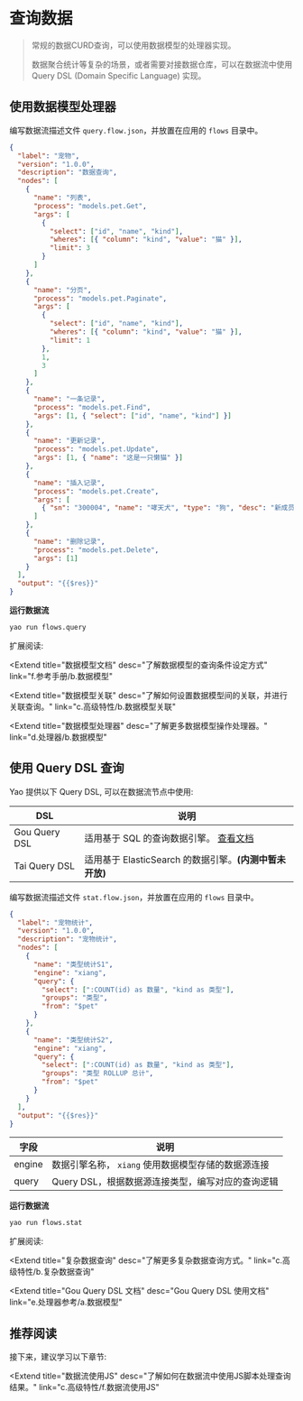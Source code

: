 # 查询数据

<blockquote>
  <p>常规的数据CURD查询，可以使用数据模型的处理器实现。</p>
  <p>
    数据聚合统计等复杂的场景，或者需要对接数据仓库，可以在数据流中使用 Query DSL
    (Domain Specific Language) 实现。
  </p>
</blockquote>

## 使用数据模型处理器

编写数据流描述文件 `query.flow.json`，并放置在应用的 `flows` 目录中。

```json
{
  "label": "宠物",
  "version": "1.0.0",
  "description": "数据查询",
  "nodes": [
    {
      "name": "列表",
      "process": "models.pet.Get",
      "args": [
        {
          "select": ["id", "name", "kind"],
          "wheres": [{ "column": "kind", "value": "猫" }],
          "limit": 3
        }
      ]
    },
    {
      "name": "分页",
      "process": "models.pet.Paginate",
      "args": [
        {
          "select": ["id", "name", "kind"],
          "wheres": [{ "column": "kind", "value": "猫" }],
          "limit": 1
        },
        1,
        3
      ]
    },
    {
      "name": "一条记录",
      "process": "models.pet.Find",
      "args": [1, { "select": ["id", "name", "kind"] }]
    },
    {
      "name": "更新记录",
      "process": "models.pet.Update",
      "args": [1, { "name": "这是一只懒猫" }]
    },
    {
      "name": "插入记录",
      "process": "models.pet.Create",
      "args": [
        { "sn": "300004", "name": "哮天犬", "type": "狗", "desc": "新成员" }
      ]
    },
    {
      "name": "删除记录",
      "process": "models.pet.Delete",
      "args": [1]
    }
  ],
  "output": "{{$res}}"
}
```

**运行数据流**

```bash
yao run flows.query
```

扩展阅读:

<Extend
  title="数据模型文档"
  desc="了解数据模型的查询条件设定方式"
  link="f.参考手册/b.数据模型"
></Extend>

<Extend
  title="数据模型关联"
  desc="了解如何设置数据模型间的关联，并进行关联查询。"
  link="c.高级特性/b.数据模型关联"
></Extend>

<Extend
  title="数据模型处理器"
  desc="了解更多数据模型操作处理器。"
  link="d.处理器/b.数据模型"
></Extend>

## 使用 Query DSL 查询

Yao 提供以下 Query DSL, 可以在数据流节点中使用:

| DSL           | 说明                                                                 |
| ------------- | -------------------------------------------------------------------- |
| Gou Query DSL | 适用基于 SQL 的查询数据引擎。 <a href="#"> 查看文档 </a>             |
| Tai Query DSL | 适用基于 ElasticSearch 的数据引擎。<strong>(内测中暂未开放)</strong> |

编写数据流描述文件 `stat.flow.json`，并放置在应用的 `flows` 目录中。

```json
{
  "label": "宠物统计",
  "version": "1.0.0",
  "description": "宠物统计",
  "nodes": [
    {
      "name": "类型统计S1",
      "engine": "xiang",
      "query": {
        "select": [":COUNT(id) as 数量", "kind as 类型"],
        "groups": "类型",
        "from": "$pet"
      }
    },
    {
      "name": "类型统计S2",
      "engine": "xiang",
      "query": {
        "select": [":COUNT(id) as 数量", "kind as 类型"],
        "groups": "类型 ROLLUP 总计",
        "from": "$pet"
      }
    }
  ],
  "output": "{{$res}}"
}
```

| 字段   | 说明                                                |
| ------ | --------------------------------------------------- |
| engine | 数据引擎名称， `xiang` 使用数据模型存储的数据源连接 |
| query  | Query DSL，根据数据源连接类型，编写对应的查询逻辑   |

**运行数据流**

```bash
yao run flows.stat
```

扩展阅读:

<Extend
  title="复杂数据查询"
  desc="了解更多复杂数据查询方式。"
  link="c.高级特性/b.复杂数据查询"
></Extend>

<Extend
  title="Gou Query DSL 文档"
  desc="Gou Query DSL 使用文档"
  link="e.处理器参考/a.数据模型"
></Extend>

## 推荐阅读

接下来，建议学习以下章节:

<Extend
  title="数据流使用JS"
  desc="了解如何在数据流中使用JS脚本处理查询结果。"
  link="c.高级特性/f.数据流使用JS"
></Extend>

<Div style={{ display: "flex", justifyContent: "space-between" }}>
  <Link type="prev" title="编写数据流" link="b.基础特性/e.编写数据流"></Link>
  <Link
    type="next"
    title="数据流使用JS"
    link="c.高级特性/f.数据流使用JS"
  ></Link>
</Div>
